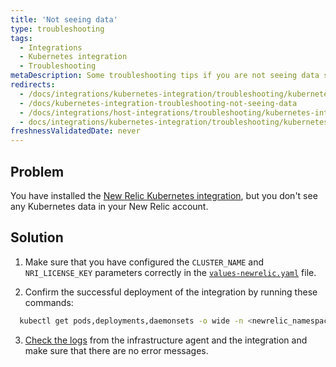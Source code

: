```yaml
---
title: 'Not seeing data'
type: troubleshooting
tags:
  - Integrations
  - Kubernetes integration
  - Troubleshooting
metaDescription: Some troubleshooting tips if you are not seeing data show up for your New Relic Kubernetes integration.
redirects:
  - /docs/integrations/kubernetes-integration/troubleshooting/kubernetes-integration-troubleshooting-not-seeing-data
  - /docs/kubernetes-integration-troubleshooting-not-seeing-data
  - /docs/integrations/host-integrations/troubleshooting/kubernetes-integration-troubleshooting-not-seeing-data
  - docs/integrations/kubernetes-integration/troubleshooting/kubernetes-integration-troubleshooting-not-seeing-data
freshnessValidatedDate: never
---
```


## Problem

You have installed the [New Relic Kubernetes integration](/install/kubernetes/), but you don't see any Kubernetes data in your New Relic account.

## Solution

1. Make sure that you have configured the `CLUSTER_NAME` and `NRI_LICENSE_KEY` parameters correctly in the [`values-newrelic.yaml`](https://github.com/newrelic/helm-charts/blob/master/charts/nri-bundle/values.yaml) file. 

2. Confirm the successful deployment of the integration by running these commands:

  ```bash
    kubectl get pods,deployments,daemonsets -o wide -n <newrelic_namespace>
  ```

3. [Check the logs](/docs/kubernetes-pixie/kubernetes-integration/advanced-configuration/get-logs-version/) from the infrastructure agent and the integration and make sure that there are no error messages.
